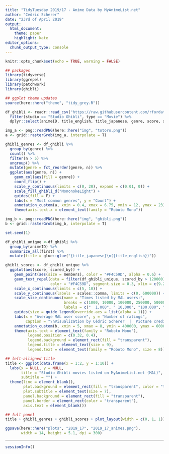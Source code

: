 ```yaml
---
title: "TidyTuesday 2019/17 - Anime Data by MyAnimeList.net"
author: "Cedric Scherer"
date: "23rd of April 2019"
output:
  html_document:
    theme: paper
    highlight: kate
editor_options: 
  chunk_output_type: console
---
```


```r
knitr::opts_chunk$set(echo = TRUE, warning = FALSE)
```

```r
## packages
library(tidyverse)
library(ggrepel)
library(patchwork)
library(ghibli)

## ggplot theme updates
source(here::here("theme", "tidy_grey.R"))
```

```r
df_ghibli <- readr::read_csv("https://raw.githubusercontent.com/rfordatascience/tidytuesday/master/data/2019/2019-04-23/tidy_anime.csv") %>% 
  filter(studio == "Studio Ghibli", type == "Movie") %>% 
  dplyr::select(animeID, title_english, title_japanese, genre, score, scored_by, members)
```

```r
img_a <- png::readPNG(here::here("img", "totoro.png")) 
a <- grid::rasterGrob(img_a, interpolate = T) 

ghibli_genres <- df_ghibli %>% 
  group_by(genre) %>% 
  count() %>% 
  filter(n > 5) %>% 
  ungroup() %>% 
  mutate(genre = fct_reorder(genre, n)) %>% 
  ggplot(aes(genre, n)) +
    geom_col(aes(fill = genre)) +
    coord_flip() +
    scale_y_continuous(limits = c(0, 20), expand = c(0.01, 0)) +
    scale_fill_ghibli_d("MononokeLight") +
    guides(fill = F) + 
    labs(x = "Most common genres", y = "Count") +
    annotation_custom(a, xmin = 0.4, xmax = 6.75, ymin = 12, ymax = 23) +
    theme(axis.text.x = element_text(family = "Roboto Mono"))
```

```r
img_b <- png::readPNG(here::here("img", "ghibli.png"))
b <- grid::rasterGrob(img_b, interpolate = T) 

set.seed(1)

df_ghibli_unique <-df_ghibli %>% 
  group_by(animeID) %>% 
  summarize_all(first) %>% 
  mutate(title = glue::glue("{title_japanese}\n({title_english})"))

ghibli_scores <- df_ghibli_unique %>% 
  ggplot(aes(score, scored_by)) +
    geom_point(aes(size = members), color = "#F4C59D", alpha = 0.6) +
    geom_text_repel(data = filter(df_ghibli_unique, scored_by > 120000), aes(label = title), size = 1.75, family = "Poppins", 
                    color = "#F4C59D", segment.size = 0.3, xlim = c(9.25, 10), box.padding = 0.5, force = 5) +
    scale_x_continuous(limits = c(5, 10)) +
    scale_y_continuous(labels = scales::comma, limits = c(0, 600000)) + 
    scale_size_continuous(name = "Times listed by MAL users:",
                          breaks = c(1000, 10000, 100000, 250000, 500000), 
                          labels = c("  1,000", " 10,000", "100,000", "250,000", "500,000")) +
    guides(size = guide_legend(override.aes = list(alpha = 1))) +
    labs(x = "Average MAL user score", y = "Number of ratings",
         caption = "\nVisualization by Cédric Scherer  |  Picture credit: Studio Ghibli, Inc & MangoKingoroo") +
    annotation_custom(b, xmin = 5, xmax = 8, ymin = 400000, ymax = 600000) +
    theme(axis.text = element_text(family = "Roboto Mono"),
          legend.position = c(0.32, 0.4),
          legend.background = element_rect(fill = "transparent"),
          legend.title = element_text(size = 9),
          legend.text = element_text(family = "Roboto Mono", size = 8))
```

```r
## left-alligned title
title <- ggplot(data.frame(x = 1:2, y = 1:10)) +
  labs(x = NULL, y = NULL,
       title = "Studio Ghibli movies listed on MyAnimeList.net (MAL)",
       subtitle = "") +
  theme(line = element_blank(),
        plot.background = element_rect(fill = "transparent", color = "transparent"),
        plot.subtitle = element_text(size = 7),
        panel.background = element_rect(fill = "transparent"),
        panel.border = element_rect(color = "transparent"),
        axis.text = element_blank())
```

```r
## full panel
title + ghibli_genres + ghibli_scores + plot_layout(width = c(0, 1, 1))

ggsave(here::here("plots", "2019_17", "2019_17_animes.png"), 
       width = 14, height = 5.1, dpi = 300)
```

***

```r
sessionInfo()
```
